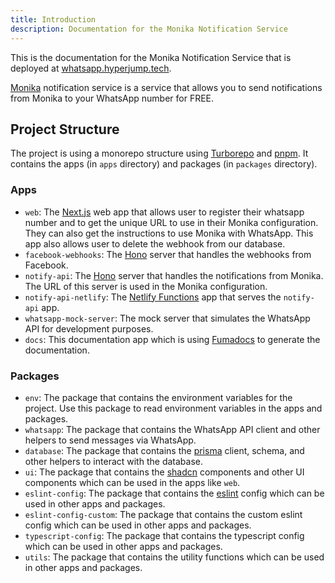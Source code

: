 ```yaml
---
title: Introduction
description: Documentation for the Monika Notification Service
---
```


This is the documentation for the Monika Notification Service that is deployed at [whatsapp.hyperjump.tech](https://whatsapp.hyperjump.tech).

[Monika](https://monika.hyperjump.tech) notification service is a service that allows you to send notifications from Monika to your WhatsApp number for FREE.

## Project Structure

The project is using a monorepo structure using [Turborepo](https://turbo.build/repo/docs) and [pnpm](https://pnpm.io). It contains the apps (in `apps` directory) and packages (in `packages` directory).

### Apps

- `web`: The [Next.js](https://nextjs.org) web app that allows user to register their whatsapp number and to get the unique URL to use in their Monika configuration. They can also get the instructions to use Monika with WhatsApp. This app also allows user to delete the webhook from our database.
- `facebook-webhooks`: The [Hono](https://hono.dev) server that handles the webhooks from Facebook.
- `notify-api`: The [Hono](https://hono.dev) server that handles the notifications from Monika. The URL of this server is used in the Monika configuration.
- `notify-api-netlify`: The [Netlify Functions](https://docs.netlify.com/functions/overview/) app that serves the `notify-api` app.
- `whatsapp-mock-server`: The mock server that simulates the WhatsApp API for development purposes.
- `docs`: This documentation app which is using [Fumadocs](https://fumadocs.vercel.app) to generate the documentation.

### Packages

- `env`: The package that contains the environment variables for the project. Use this package to read environment variables in the apps and packages.
- `whatsapp`: The package that contains the WhatsApp API client and other helpers to send messages via WhatsApp.
- `database`: The package that contains the [prisma](https://www.prisma.io) client, schema, and other helpers to interact with the database.
- `ui`: The package that contains the [shadcn](https://ui.shadcn.com) components and other UI components which can be used in the apps like `web`.
- `eslint-config`: The package that contains the [eslint](https://eslint.org) config which can be used in other apps and packages.
- `eslint-config-custom`: The package that contains the custom eslint config which can be used in other apps and packages.
- `typescript-config`: The package that contains the typescript config which can be used in other apps and packages.
- `utils`: The package that contains the utility functions which can be used in other apps and packages.

